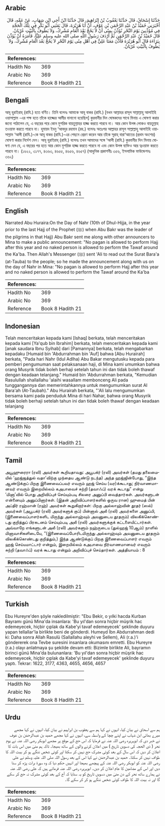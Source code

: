 ## Arabic


<div dir="rtl" lang="ar" style={{fontSize:'larger',backgroundColor:'#f8f9fa',padding:20}}>
حَدَّثَنَا إِسْحَاقُ، قَالَ حَدَّثَنَا يَعْقُوبُ بْنُ إِبْرَاهِيمَ، قَالَ حَدَّثَنَا ابْنُ أَخِي ابْنِ شِهَابٍ، عَنْ عَمِّهِ، قَالَ أَخْبَرَنِي حُمَيْدُ بْنُ عَبْدِ الرَّحْمَنِ بْنِ عَوْفٍ، أَنَّ أَبَا هُرَيْرَةَ، قَالَ بَعَثَنِي أَبُو بَكْرٍ فِي تِلْكَ الْحَجَّةِ فِي مُؤَذِّنِينَ يَوْمَ النَّحْرِ نُؤَذِّنُ بِمِنًى أَنْ لاَ يَحُجَّ بَعْدَ الْعَامِ مُشْرِكٌ، وَلاَ يَطُوفَ بِالْبَيْتِ عُرْيَانٌ‏.‏ قَالَ حُمَيْدُ بْنُ عَبْدِ الرَّحْمَنِ ثُمَّ أَرْدَفَ رَسُولُ اللَّهِ صلى الله عليه وسلم عَلِيًّا، فَأَمَرَهُ أَنْ يُؤَذِّنَ بِبَرَاءَةَ قَالَ أَبُو هُرَيْرَةَ فَأَذَّنَ مَعَنَا عَلِيٌّ فِي أَهْلِ مِنًى يَوْمَ النَّحْرِ لاَ يَحُجُّ بَعْدَ الْعَامِ مُشْرِكٌ، وَلاَ يَطُوفُ بِالْبَيْتِ عُرْيَانٌ‏.‏
</div>
<div style={{backgroundColor:'#f8f9fa',padding:20, marginBottom: 10}}><table> <thead> <tr> <th>References:</th> <th></th> </tr> </thead> <tbody><tr><td>Hadith No</td><td>369</td></tr><tr><td>Arabic No</td><td>369</td></tr><tr><td>Reference</td><td>Book 8 Hadith 21</td></tr></tbody></table></div>

## Bengali


<div dir="ltr" lang="bn" style={{fontSize:'larger',backgroundColor:'#f8f9fa',padding:20}}>
আবূ হুরাইরাহ্ (রাযি.) হতে বর্ণিত। তিনি বলেনঃ আমাকে আবূ বাকর (রাযি.) [যখন আল্লাহর রাসূল সাল্লাল্লাহু আলাইহি ওয়াসাল্লাম -এর পক্ষ হতে তাঁকে হাজ্জের আমীর বানানো হয়েছিল] কুরবানীর দিন ঘোষকদের সাথে মিনায় এ ঘোষণা করার জন্যে পাঠালেন যে, এ বছরের পরে কোন মুশরিক বায়তুল্লাহর হাজ্জ করতে পারবে না। আর কোন উলঙ্গ লোকও বায়তুল্লাহ তওয়াফ করতে পারবে না। হুমায়দ ইবনু ‘আবদুর রহমান (রহ.) বলেনঃ অতঃপর আল্লাহর রাসূল সাল্লাল্লাহু আলাইহি ওয়াসাল্লাম ‘আলী (রাযি.)-কে আবূ বাকর (রাযি.)-এর পেছনে প্রেরণ করেন আর তাঁকে সূরাহ্ বারা‘আতের (প্রথম অংশের) ঘোষণা করার নির্দেশ দেন। আবূ হুরাইরাহ্ (রাযি.) বলেনঃ তখন আমাদের সঙ্গে ‘আলী (রাযি.) কুরবানীর দিন মিনায় ঘোষণা দেন যে, এ বছরের পর হতে আর কোন মুশরিক হাজ্জ করতে পারবে না এবং কোন উলঙ্গ ব্যক্তিও আর ত্বওয়াফ করতে পারবে না। (১৬২২, ৩১৭৭, ৪৩৬৩, ৪৬৫৫, ৪৬৫৬, ৪৬৫৭) (আধুনিক প্রকাশনীঃ ৩৫৬, ইসলামিক ফাউন্ডেশনঃ ৩৬২)
</div>
<div style={{backgroundColor:'#f8f9fa',padding:20, marginBottom: 10}}><table> <thead> <tr> <th>References:</th> <th></th> </tr> </thead> <tbody><tr><td>Hadith No</td><td>369</td></tr><tr><td>Arabic No</td><td>369</td></tr><tr><td>Reference</td><td>Book 8 Hadith 21</td></tr></tbody></table></div>

## English


<div dir="ltr" lang="en" style={{fontSize:'larger',backgroundColor:'#f8f9fa',padding:20}}>
Narrated Abu Huraira:On the Day of Nahr (10th of Dhul-Hijja, in the year prior to the last Hajj of the Prophet (ﷺ) when Abu Bakr was the leader of the pilgrims in that Hajj) Abu Bakr sent me along with other announcers to Mina to make a public announcement: "No pagan is allowed to perform Hajj after this year and no naked person is allowed to perform the Tawaf around the Ka'ba. Then Allah's Messenger (ﷺ) sent 'Ali to read out the Surat Bara'a (at-Tauba) to the people; so he made the announcement along with us on the day of Nahr in Mina: "No pagan is allowed to perform Hajj after this year and no naked person is allowed to perform the Tawaf around the Ka'ba
</div>
<div style={{backgroundColor:'#f8f9fa',padding:20, marginBottom: 10}}><table> <thead> <tr> <th>References:</th> <th></th> </tr> </thead> <tbody><tr><td>Hadith No</td><td>369</td></tr><tr><td>Arabic No</td><td>369</td></tr><tr><td>Reference</td><td>Book 8 Hadith 21</td></tr></tbody></table></div>

## Indonesian


<div dir="ltr" lang="id" style={{fontSize:'larger',backgroundColor:'#f8f9fa',padding:20}}>
Telah menceritakan kepada kami [Ishaq] berkata, telah menceritakan kepada kami [Ya'qub bin Ibrahim] berkata, telah menceritakan kepada kami [anak saudara Ibnu Syihab] dari [Pamannya] berkata, telah mengabarkan kepadaku [Humaid bin 'Abdurrahman bin 'Auf] bahwa [Abu Hurairah] berkata, "Pada hari Nahr (Idul Adlha) Abu Bakar mengutusku kepada para pemberi pengumuman saat pelaksanaan haji, di Mina kami umumkan bahwa orang Musyrik tidak boleh berhaji setelah tahun ini dan tidak boleh thawaf dengan keadaan telanjang." Humaid bin 'Abdurrahman berkata, "Kemudian Rasulullah shallallahu 'alaihi wasallam membonceng Ali pada tunggangannya dan memerintahkannya untuk mengumumkan surat Al Bara'ah (At-Taubah)." Abu Hurairah berkata, "'Ali lalu mengumumkan bersama kami pada penduduk Mina di hari Nahar, bahwa orang Musyrik tidak boleh berhaji setelah tahun ini dan tidak boleh thawaf dengan keadaan telanjang
</div>
<div style={{backgroundColor:'#f8f9fa',padding:20, marginBottom: 10}}><table> <thead> <tr> <th>References:</th> <th></th> </tr> </thead> <tbody><tr><td>Hadith No</td><td>369</td></tr><tr><td>Arabic No</td><td>369</td></tr><tr><td>Reference</td><td>Book 8 Hadith 21</td></tr></tbody></table></div>

## Tamil


<div dir="ltr" lang="ta" style={{fontSize:'larger',backgroundColor:'#f8f9fa',padding:20}}>
அபூஹுரைரா (ரலி) அவர்கள் கூறியதாவது: அபூபக்ர் (ரலி) அவர்கள் (தமது தலைமையில் ‘ஹஜ்ஜத்துல் வதா’விற்கு முந்தைய ஆண்டு நடந்த) அந்த ஹஜ்ஜின்போது, “இந்த ஆண்டுக்குப் பிறகு இணைவைப்பவர் எவரும் ஹஜ் செய்ய (வர)க்கூடாது; நிர்வாணமானவர் எவரும் இறையில்லம் கஅபாவைச் சுற்றி (தவாஃப்) வரக் கூடாது” என்று ‘மினா’வில் பொது அறிவிப்புச் செய்யும்படி சிலரை அனுப்பி வைத்தார்கள். அவர்களுடன் என்னையும் அனுப்பினார்கள். (இதன் அறிவிப்பாளர்களில் ஒருவ ரான) ஹுமைத் பின் அப்திர் ரஹ்மான் (ரஹ்) அவர்கள் கூறுகிறார்கள்: பிறகு அல்லாஹ்வின் தூதர் (ஸல்) அவர்கள் (அபூபக்ர் (ரலி) அவர்களுக் குப்) பின்னால் அலீ (ரலி) அவர்களை அனுப்பி, (இணைவைப்பாளர்களிட மிருந்து அல்லாஹ்வும் அவனுடைய தூதரும்) விலகிக்கொண்டது குறித்துப் பிரகடனம் செய்யும்படி அலீ (ரலி) அவர்களுக்குக் கட்டளையிட்டார்கள். அவ்வாறே எங்களுடன் அலீ (ரலி) அவர்களும் நஹ்ருடைய (துல்ஹஜ் 10ஆம்) நாளில் மினாவாசிகளிடையே, “(இணைவைப்போரிடமிருந்து அல்லாஹ்வும் அவனுடைய தூதரும் விலகிக்கொண்டது குறித்தும்,) இந்த ஆண்டுக்குப் பிறகு இணைவைப்பாளர் எவரும் ஹஜ் செய்யமாட்டார் என்றும், இறையில்லம் கஅபாவை நிர்வாணமானவர் எவரும் சுற்றி (தவாஃப்) வரக் கூடாது என்றும் அறிவிப்புச் செய்தார்கள். அத்தியாயம் : 8
</div>
<div style={{backgroundColor:'#f8f9fa',padding:20, marginBottom: 10}}><table> <thead> <tr> <th>References:</th> <th></th> </tr> </thead> <tbody><tr><td>Hadith No</td><td>369</td></tr><tr><td>Arabic No</td><td>369</td></tr><tr><td>Reference</td><td>Book 8 Hadith 21</td></tr></tbody></table></div>

## Turkish


<div dir="ltr" lang="tr" style={{fontSize:'larger',backgroundColor:'#f8f9fa',padding:20}}>
Ebu Hureyre'den şöyle nakledilmiştir: "Ebu Bekir, o yılki hacda Kurban Bayramı günü Mina'da insanlara: 'Bu yıl'dan sonra hiçbir müşrik hac edemeyecek, hiçbir çıplak da Kabe'yi tavaf edemeyecek' şeklinde duyuru yapan tellallar'la birlikte beni de gönderdi. Humeyd İbn Abdurrahman dedi ki: Daha sonra Allah Rasulü (Sallallahu aleyhi ve Sellem), Ali (r.a.)'i göndererek ona Tevbe suresini insanlara okumasını emretti. Ebu Hureyre (r.a.) olayı anlatmaya şu şekilde devam etti: Bizimle birlikte Ali, bayramın birinci günü Mina'da bulunanlara: 'Bu yıl'dan sonra hiçbir müşrik hac edemeyecek, hiçbir çıplak da Kabe'yi tavaf edemeyecek' şeklinde duyuru yaptı. Tekrar: 1622, 3177, 4363, 4655, 4656, 4657
</div>
<div style={{backgroundColor:'#f8f9fa',padding:20, marginBottom: 10}}><table> <thead> <tr> <th>References:</th> <th></th> </tr> </thead> <tbody><tr><td>Hadith No</td><td>369</td></tr><tr><td>Arabic No</td><td>369</td></tr><tr><td>Reference</td><td>Book 8 Hadith 21</td></tr></tbody></table></div>

## Urdu


<div dir="rtl" lang="ur" style={{fontSize:'larger',backgroundColor:'#f8f9fa',padding:20}}>
ہم سے اسحاق نے بیان کیا، انہوں نے کہا ہم سے یعقوب بن ابراہیم نے بیان کیا، انہوں نے کہا مجھے میرے بھائی ابن شہاب نے اپنے چچا کے واسطہ سے، انہوں نے کہا مجھے حمید بن عبدالرحمٰن بن عوف نے خبر دی کہ ابوہریرہ رضی اللہ عنہ نے فرمایا کہ اس حج کے موقع پر مجھے ابوبکر رضی اللہ عنہ نے یوم نحر ( ذی الحجہ کی دسویں تاریخ ) میں اعلان کرنے والوں کے ساتھ بھیجا۔ تاکہ ہم منیٰ میں اس بات کا اعلان کر دیں کہ اس سال کے بعد کوئی مشرک حج نہیں کر سکتا اور کوئی شخص ننگے ہو کر بیت اللہ کا طواف نہیں کر سکتا۔ حمید بن عبدالرحمٰن نے کہا اس کے بعد رسول اللہ صلی اللہ علیہ وسلم نے علی رضی اللہ عنہ کو ابوبکر رضی اللہ عنہ کے پیچھے بھیجا اور انہیں حکم دیا کہ وہ سورۃ برات پڑھ کر سنا دیں اور اس کے مضامین کا عام اعلان کر دیں۔ ابوہریرہ رضی اللہ عنہ فرماتے ہیں کہ علی رضی اللہ عنہ نے ہمارے ساتھ نحر کے دن منیٰ میں دسویں تاریخ کو یہ سنایا کہ آج کے بعد کوئی مشرک نہ حج کر سکے گا اور نہ بیت اللہ کا طواف کوئی شخص ننگے ہو کر کر سکے گا۔
</div>
<div style={{backgroundColor:'#f8f9fa',padding:20, marginBottom: 10}}><table> <thead> <tr> <th>References:</th> <th></th> </tr> </thead> <tbody><tr><td>Hadith No</td><td>369</td></tr><tr><td>Arabic No</td><td>369</td></tr><tr><td>Reference</td><td>Book 8 Hadith 21</td></tr></tbody></table></div>